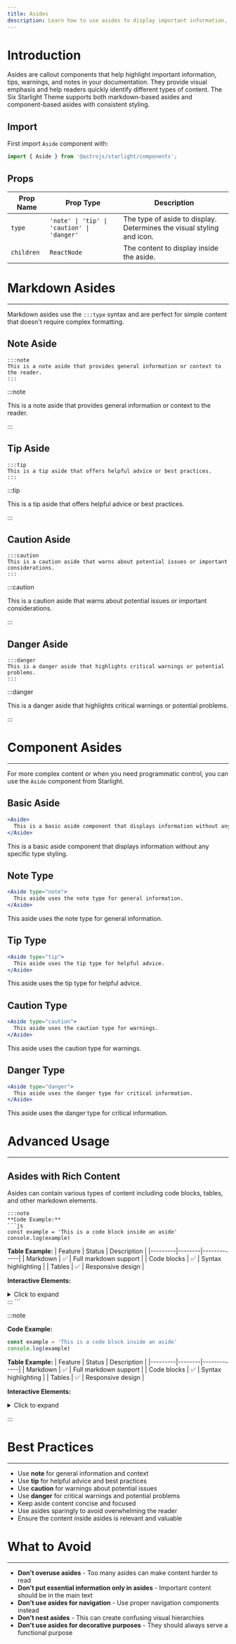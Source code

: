 ```yaml
---
title: Asides
description: Learn how to use asides to display important information, tips, warnings, and notes in your documentation with different types and styling options.
---
```


# Introduction

Asides are callout components that help highlight important information, tips, warnings, and notes in your documentation. They provide visual emphasis and help readers quickly identify different types of content. The Six Starlight Theme supports both markdown-based asides and component-based asides with consistent styling.

## Import
First import `Aside` component with:

``` js
import { Aside } from '@astrojs/starlight/components';
```

## Props

| Prop Name  | Prop Type                                  | Description                                                           |
|------------|--------------------------------------------|-----------------------------------------------------------------------|
| `type`     | `'note' \| 'tip' \| 'caution' \| 'danger'` | The type of aside to display. Determines the visual styling and icon. |
| `children` | `ReactNode`                                | The content to display inside the aside.                              |

# Markdown Asides
----

Markdown asides use the `:::type` syntax and are perfect for simple content that doesn't require complex formatting.

## Note Aside

```
:::note
This is a note aside that provides general information or context to the reader.
:::
```

:::note

This is a note aside that provides general information or context to the reader.

:::

## Tip Aside

```
:::tip
This is a tip aside that offers helpful advice or best practices.
:::
```

:::tip

This is a tip aside that offers helpful advice or best practices.

:::

## Caution Aside

```
:::caution
This is a caution aside that warns about potential issues or important considerations.
:::
```

:::caution

This is a caution aside that warns about potential issues or important considerations.

:::

## Danger Aside

```
:::danger
This is a danger aside that highlights critical warnings or potential problems.
:::
```

:::danger

This is a danger aside that highlights critical warnings or potential problems.

:::

# Component Asides
----

For more complex content or when you need programmatic control, you can use the `Aside` component from Starlight.


## Basic Aside

```jsx
<Aside>
  This is a basic aside component that displays information without any specific type styling.
</Aside>
```

<Aside>
  This is a basic aside component that displays information without any specific type styling.
</Aside>

## Note Type

```jsx
<Aside type="note">
  This aside uses the note type for general information.
</Aside>
```

<Aside type="note">
  This aside uses the note type for general information.
</Aside>

## Tip Type

```jsx
<Aside type="tip">
  This aside uses the tip type for helpful advice.
</Aside>
```

<Aside type="tip">
  This aside uses the tip type for helpful advice.
</Aside>

## Caution Type

```jsx
<Aside type="caution">
  This aside uses the caution type for warnings.
</Aside>
```

<Aside type="caution">
  This aside uses the caution type for warnings.
</Aside>

## Danger Type

```jsx
<Aside type="danger">
  This aside uses the danger type for critical information.
</Aside>
```

<Aside type="danger">
  This aside uses the danger type for critical information.
</Aside>

# Advanced Usage
----

## Asides with Rich Content

Asides can contain various types of content including code blocks, tables, and other markdown elements.

```
:::note
**Code Example:**
```js
const example = 'This is a code block inside an aside'
console.log(example)
```

**Table Example:**
| Feature | Status | Description |
|---------|--------|-------------|
| Markdown | ✅ | Full markdown support |
| Code blocks | ✅ | Syntax highlighting |
| Tables | ✅ | Responsive design |

**Interactive Elements:**
<details>
<summary>Click to expand</summary>
This is a collapsible section within an aside that can contain additional information.
</details>
:::
```

:::note

**Code Example:**
```js
const example = 'This is a code block inside an aside'
console.log(example)
```

**Table Example:**
| Feature | Status | Description |
|---------|--------|-------------|
| Markdown | ✅ | Full markdown support |
| Code blocks | ✅ | Syntax highlighting |
| Tables | ✅ | Responsive design |

**Interactive Elements:**
<details>
<summary>Click to expand</summary>

This is a collapsible section within an aside that can contain additional information.

</details>

:::

# Best Practices
----

- Use **note** for general information and context
- Use **tip** for helpful advice and best practices  
- Use **caution** for warnings about potential issues
- Use **danger** for critical warnings and potential problems
- Keep aside content concise and focused
- Use asides sparingly to avoid overwhelming the reader
- Ensure the content inside asides is relevant and valuable

# What to Avoid
----

- **Don't overuse asides** - Too many asides can make content harder to read
- **Don't put essential information only in asides** - Important content should be in the main text
- **Don't use asides for navigation** - Use proper navigation components instead
- **Don't nest asides** - This can create confusing visual hierarchies
- **Don't use asides for decorative purposes** - They should always serve a functional purpose